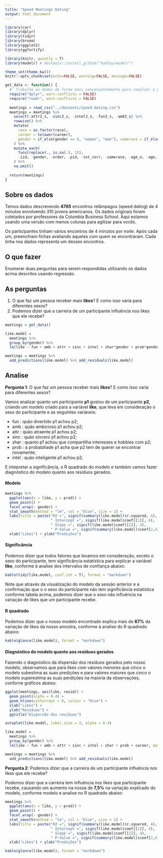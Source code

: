 ```yaml
---
title: "Speed Meetings Dating"
output: html_document
---
```


```r
library(car)
library(dplyr)
library(tidyr)
library(broom)
library(ggplot2)
library(ggfortify)

library(knitr, quietly = T)
library(modelr) # devtools::install_github("hadley/modelr")

theme_set(theme_bw())
knitr::opts_chunk$set(echo=FALSE, warning=FALSE, message=FALSE)
```

```r
get_data <- function() {
  #' Trabalha os dados de forma mais convenientemente para resolver o problema.
  require("dplyr", warn.conflicts = FALSE)
  require("readr", warn.conflicts = FALSE)
  
  meetings = read_csv("../datasets/speed-dating.csv")
  meetings = meetings %>% 
    select(-attr3_s, -sinc3_s, -intel3_s, -fun3_s, -amb3_s) %>%
    rowwise() %>%
    mutate(
      race = as.factor(race),
      career = tolower(career),
      gender = if_else(gender == 0, "woman", "man"), samerace = if_else(samerace == 0, "no", "yes")
    ) %>%
    mutate_each(
      funs(replace(., is.na(.), 1)), 
      -iid, -gender, -order, -pid, -int_corr, -samerace, -age_o, -age, -field, -race, -from, -career
    ) %>%
    na.omit()
  
  return(meetings)
}
```

## Sobre os dados

Temos dados descrevendo **4765** encontros relâmpagos (speed dating) de 4 minutos envolvendo 310 jovens americanos. Os dados originais foram coletados por professores da Columbia Business School. Aqui estamos usando uma versão com menos colunas para agilizar para vocês.

Os participantes tinham vários encontros de 4 minutos por noite. Após cada um, preenchiam fichas avaliando aqueles com quem se encontraram. Cada linha nos dados representa um desses encontros.

## O que fazer

Enumerar duas perguntas para serem respondidas utilizando os dados acima descritos usando regressão.

## As perguntas

1.  O que faz um pessoa receber mais **likes**? E como isso varia para diferentes sexos?
2.  Podemos dizer que a carreira de um participante influência nos likes que ele recebe?

```r
meetings = get_data()

like.model = 
  meetings %>% 
  group_by(gender) %>%
  lm(like ~ fun + amb + attr + sinc + intel + shar*gender + prob*gender, data = .)

meetings = meetings %>% 
  add_predictions(like.model) %>% add_residuals(like.model)

```

## Analise

**Pergunta 1**: O que faz um pessoa receber mais **likes**? E como isso varia para diferentes sexos?

Vamos analizar quanto um participante **p1** gostou de um participante **p2**, criando um modelo criado para a variável **like**, que leva em consideração o sexo do participante e as seguintes variáveis:

  + fun : quão divertido p1 achou p2;
  + amb : quão ambicioso p1 achou p2;
  + attr : quão atraente p1 achou p2;
  + sinc : quão sincero p1 achou p2;
  + shar : quanto p1 achou que compartilha interesses e hobbies com p2;
  + prob : a probabiliade p1 acha que p2 tem de querer se encontrar novamente;
  + intel : quão inteligente p1 achou p2;
  
E intepretar a significância, o R quadrado do modelo e também vamos fazer diagnóstico do modelo quanto aos resíduos gerados.

#### **Modelo**

```r
meetings %>% 
  ggplot(aes(x = like, y = pred)) + 
  geom_point() +
  facet_wrap(~ gender) +
  stat_smooth(method = "lm", col = "blue", size = 1) +
  labs(title = paste("R2 =", signif(summary(like.model)$r.squared, 4),
                     " Intercept =", signif(like.model$coef[[1]], 4),
                     " Slope =", signif(like.model$coef[[2]], 4),
                     " P-Value =", signif(summary(like.model)$coef[2,4], 4))) +
  xlab("Likes") + ylab("Predições")
```

#### **Significância**

Podemos dizer que todos fatores que levamos em consideração, exceto o sexo do participante, tem significância estatística para explicar a variável **like**, conforme à analise dos intervalos de confiança abaixo:

```r
kable(tidy(like.model, conf.int = T), format = "markdown")
```

Note que através da visualização do modelo da sessão anterior e a confirmação que o o sexo do participante não tem significância estatística conforme tabela acima, podemos dizer que o sexo não influência na variação de likes que um participante recebe.  

#### **R quadrado**

Podemos dizer que o nosso modelo encontrado explica mais de **67%** da variação de likes da nosso amostra, conforme à analise do R quadrado abaixo:

```r
kable(glance(like.model), format = "markdown")
```

#### **Diagnóstico do modelo quanto aos resíduos gerados**

Fazendo o diagnóstico da dispersão dos resíduos gerados pelo nosso modelo, observamos que para likes com valores menores que cinco o modelo subestima as suas predições e para valores maiores que cinco o modelo superestima as suas perdições na maioria da observações, conforne gráficos abaixo:

```r
ggplot(meetings, aes(like, resid)) + 
  geom_point(alpha = 0.4) + 
  geom_hline(yintercept = 0, colour = "blue") +
  xlab("Likes") + 
  ylab("Resíduos") +
  ggtitle("Dispersão dos resíduos")

autoplot(like.model, label.size = 3, alpha = 0.4)
```

```r
like.model = 
  meetings %>% 
  group_by(gender) %>%
  lm(like ~ fun + amb + attr + sinc + intel + shar + prob + career, data = .)

meetings = meetings %>% 
  add_predictions(like.model) %>% add_residuals(like.model)
```

**Pergunta 2**: Podemos dizer que a carreira de um participante influência nos likes que ele recebe?

Podemos dizer que a carreira tem influência nos likes que participante recebe, causando um aumento na nossa de **7,5%** na variação explicado do modelo, conforme modelo e analise no R quadrado abaixo:

```r
meetings %>% 
  ggplot(aes(x = like, y = pred)) + 
  geom_point() +
  facet_wrap(~ gender) +
  stat_smooth(method = "lm", col = "blue", size = 1) +
  labs(title = paste("R2 =", signif(summary(like.model)$r.squared, 4),
                     " Intercept =", signif(like.model$coef[[1]], 4),
                     " Slope =", signif(like.model$coef[[2]], 4),
                     " P-Value =", signif(summary(like.model)$coef[2,4], 4))) +
  xlab("Likes") + ylab("Predições")
```

```r
kable(glance(like.model), format = "markdown")
```

